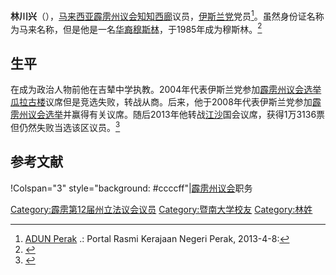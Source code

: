 {{noteTA
|G1=melayu
}}
{{Infobox Officeholder
|honorific-prefix = 
|name             = 林川兴
|original_name    = Khalil Idham Lim bin Abdullah
|honorific-suffix=
|image            = 
|image_wide       =

|constituency_AM = [[知知西廊|知知西廊]]
|assembly      = 霹雳州议会
|term_start      = 2008年3月8日
|term_end       = 2013年5月5日
|predecessor     = 
 |majority       = 
 |order2            =
|successor=阿布峇卡
|office2          = 
|term_start2       = 
 |term_end2         = 
|predecessor2      = 
 |successor2        = 
|birth_date       = 1964年
|birth_place      = {{MAS}}{{Kelantan}}[[万捷县|万捷县]]
|death_date       = 
|death_place      =
|othername =
|nationality = {{MYS}}
|party            = {{伊斯兰党}}
|otherparty = 
|sex = 男
|spouse           = 
|children         =
|religion         = [[伊斯兰教|伊斯兰教]]
|profession       = 
|alma_mater       = [[暨南大学|暨南大学]]
}}

'''林川兴'''（{{lang-ms|Khalil Idham Lim bin Abdullah}}），[[马来西亚|马来西亚]][[霹雳州|霹雳]][[霹雳州议会|州议会]][[知知西廊|知知西廊]]议员，[[马来西亚伊斯兰党|伊斯兰党]]党员<ref>[http://www.perak.gov.my/index.php/kerajaan-negeri/adun-perak ADUN Perak] {{webarchive|url=https://web.archive.org/web/20130122011957/http://www.perak.gov.my/index.php/kerajaan-negeri/adun-perak |date=2013-01-22 }}.: Portal Rasmi Kerajaan Negeri Perak, 2013-4-8:</ref>。虽然身份证名称为马来名称，但是他是一名[[马来西亚华人|华裔]][[穆斯林|穆斯林]]，于1985年成为穆斯林。<ref>{{cite web|url=http://www.sinchew.com.my/node/715765|title=林川兴：活跃党务勤访选民．“华裔回教徒的我被接受”|date=2008-04-11|publisher=|access-date=2017-08-30|archive-date=2017-08-30|archive-url=https://web.archive.org/web/20170830151211/http://www.sinchew.com.my/node/715765|dead-url=no}}</ref>

==生平==
在成为政治人物前他在吉辇中学执教。2004年代表伊斯兰党参加[[2004年马来西亚大选|霹雳州议会选举]][[瓜拉古楼|瓜拉古楼]]议席但是竞选失败，转战从商。后来，他于2008年代表伊斯兰党参加[[2008年马来西亚大选|霹雳州议会选举]]并赢得有关议席。随后2013年他转战[[江沙|江沙]]国会议席，获得1万3136票但仍然失败当选该区议员。<ref>{{Cite web |url=http://www.kwongwah.com.my/?p=150213 |title=存档副本 |access-date=2017-08-30 |archive-url=https://web.archive.org/web/20170830194137/http://www.kwongwah.com.my/?p=150213 |archive-date=2017-08-30 |dead-url=yes }}</ref>

==参考文献==
{{reflist}}

{{start box}}
!Colspan="3" style="background: #ccccff"|[[霹雳州议会|霹雳州议会]]职务
{{S-before|<!--待补充-->}}
{{S-title|[[知知西廊议员|知知西廊议员]]|2008-2013}}
{{S-after|阿布峇卡}}
{{end box}}
{{马来西亚人物小作品}}

{{Authority control}}
{{DEFAULTSORT:L}}
[[Category:霹雳第12届州立法议会议员|Category:霹雳第12届州立法议会议员]]
[[Category:暨南大学校友|Category:暨南大学校友]]
[[Category:林姓|Category:林姓]]